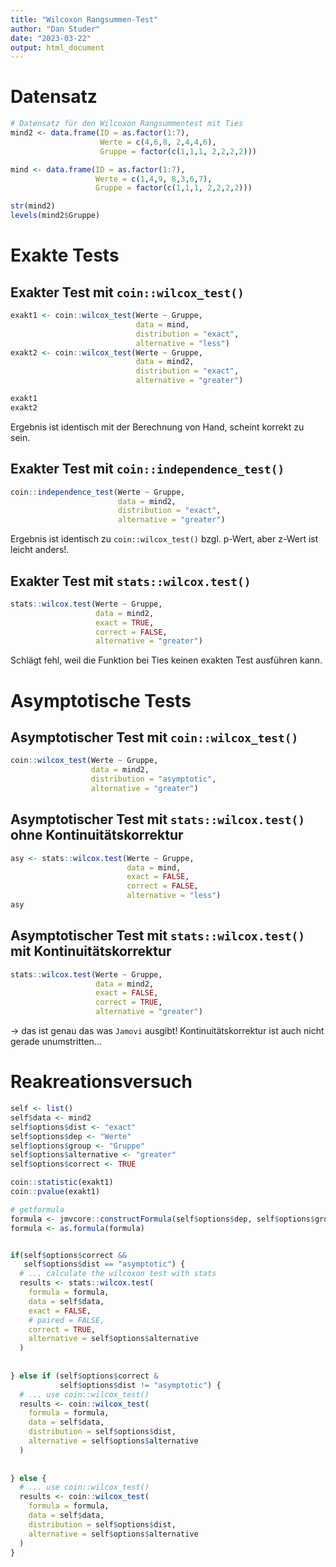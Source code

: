 ```yaml
---
title: "Wilcoxon Rangsummen-Test"
author: "Dan Studer"
date: "2023-03-22"
output: html_document
---
```


# Datensatz
```r
# Datensatz für den Wilcoxon Rangsummentest mit Ties
mind2 <- data.frame(ID = as.factor(1:7),
                    Werte = c(4,6,8, 2,4,4,6), 
                    Gruppe = factor(c(1,1,1, 2,2,2,2)))

mind <- data.frame(ID = as.factor(1:7),
                   Werte = c(1,4,9, 8,3,6,7), 
                   Gruppe = factor(c(1,1,1, 2,2,2,2)))

```

```r
str(mind2)
levels(mind2$Gruppe)
```

# Exakte Tests
## Exakter Test mit `coin::wilcox_test()`
```r
exakt1 <- coin::wilcox_test(Werte ~ Gruppe, 
                            data = mind, 
                            distribution = "exact", 
                            alternative = "less")
exakt2 <- coin::wilcox_test(Werte ~ Gruppe, 
                            data = mind2, 
                            distribution = "exact", 
                            alternative = "greater")

exakt1
exakt2
```
Ergebnis ist identisch mit der Berechnung von Hand, scheint korrekt zu sein.


## Exakter Test mit `coin::independence_test()`
```r
coin::independence_test(Werte ~ Gruppe, 
                        data = mind2, 
                        distribution = "exact", 
                        alternative = "greater")
```
Ergebnis ist identisch zu `coin::wilcox_test()` bzgl. p-Wert, aber z-Wert ist leicht anders!.


## Exakter Test mit `stats::wilcox.test()`
```r
stats::wilcox.test(Werte ~ Gruppe,
                   data = mind2,
                   exact = TRUE,
                   correct = FALSE,
                   alternative = "greater")
```

Schlägt fehl, weil die Funktion bei Ties keinen exakten Test ausführen kann.









# Asymptotische Tests
## Asymptotischer Test mit `coin::wilcox_test()`
```r
coin::wilcox_test(Werte ~ Gruppe, 
                  data = mind2, 
                  distribution = "asymptotic", 
                  alternative = "greater")
```

## Asymptotischer Test mit `stats::wilcox.test()` ohne Kontinuitätskorrektur
```r
asy <- stats::wilcox.test(Werte ~ Gruppe,
                          data = mind,
                          exact = FALSE,
                          correct = FALSE,
                          alternative = "less")
asy
```
## Asymptotischer Test mit `stats::wilcox.test()` mit Kontinuitätskorrektur
```r
stats::wilcox.test(Werte ~ Gruppe,
                   data = mind2,
                   exact = FALSE,
                   correct = TRUE,
                   alternative = "greater")
```

-> das ist genau das was `Jamovi` ausgibt! Kontinuitätskorrektur ist auch nicht gerade unumstritten...













# Reakreationsversuch

```r
self <- list()
self$data <- mind2
self$options$dist <- "exact"
self$options$dep <- "Werte"
self$options$group <- "Gruppe"
self$options$alternative <- "greater"
self$options$correct <- TRUE
```

```r
coin::statistic(exakt1)
coin::pvalue(exakt1)
```


```r
# getformula
formula <- jmvcore::constructFormula(self$options$dep, self$options$group)
formula <- as.formula(formula)


if(self$options$correct &&
   self$options$dist == "asymptotic") {
  # ... calculate the wilcoxon test with stats
  results <- stats::wilcox.test(
    formula = formula,
    data = self$data,
    exact = FALSE,
    # paired = FALSE,
    correct = TRUE,
    alternative = self$options$alternative
  )
  
  
} else if (self$options$correct &
           self$options$dist != "asymptotic") {
  # ... use coin::wilcox_test()
  results <- coin::wilcox_test(
    formula = formula,
    data = self$data,
    distribution = self$options$dist,
    alternative = self$options$alternative
  )
  
  
} else {
  # ... use coin::wilcox_test()
  results <- coin::wilcox_test(
    formula = formula,
    data = self$data,
    distribution = self$options$dist,
    alternative = self$options$alternative
  )
}

```








